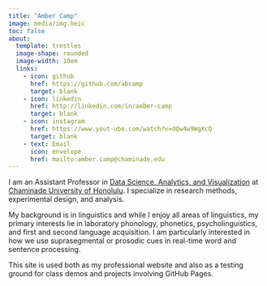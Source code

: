 ```yaml
---
title: "Amber Camp"
image: media/img.heic
toc: false
about: 
  template: trestles
  image-shape: rounded
  image-width: 10em
  links:
    - icon: github
      href: https://github.com/abcamp
      target: blank
    - icon: linkedin
      href: http://linkedin.com/in/amber-camp
      target: blank
    - icon: instagram
      href: https://www.yout-ube.com/watch?v=dQw4w9WgXcQ
      target: blank
    - text: Email
      icon: envelope
      href: mailto:amber.camp@chaminade.edu
---
```


I am an Assistant Professor in [Data Science, Analytics, and Visualization](https://chaminade.edu/nsm/data-science/){target="_blank"} at [Chaminade University of Honolulu](https://chaminade.edu){target="blank_"}. I specialize in research methods, experimental design, and analysis.

My background is in linguistics and while I enjoy all areas of linguistics, my primary interests lie in laboratory phonology, phonetics, psycholinguistics, and first and second language acquisition. I am particularly interested in how we use suprasegmental or prosodic cues in real-time word and sentence processing.

This site is used both as my professional website and also as a testing ground for class demos and projects involving GitHub Pages.
